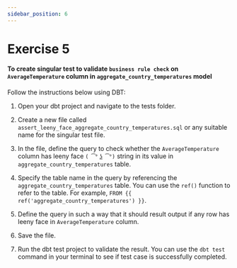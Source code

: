 ```yaml
---
sidebar_position: 6
---
```


# Exercise 5


#### To create singular test to validate `business rule check` on `AverageTemperature` column in `aggregate_country_temperatures` model

Follow the instructions below using DBT:

1. Open your dbt project and navigate to the tests folder.

2. Create a new file called `assert_leeny_face_aggregate_country_temperatures.sql` or any suitable name for the singular test file.

3. In the file, define the query to check whether the `AverageTemperature` column has leeny face `( ͡° ͜ʖ ͡°)` string in its value in `aggregate_country_temperatures` table.

4. Specify the table name in the query by referencing the `aggregate_country_temperatures` table. You can use the `ref()` function to refer to the table. For example, `FROM {{ ref('aggregate_country_temperatures') }}`.

5. Define the query in such a way that it should result output if any row has leeny face in `AverageTemperature` column.

6. Save the file.

7. Run the dbt test project to validate the result. You can use the `dbt test` command in your terminal to see if test case is successfully completed.